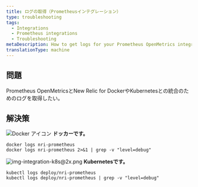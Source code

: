 ```yaml
---
title: ログの取得（Prometheusインテグレーション）
type: troubleshooting
tags:
  - Integrations
  - Prometheus integrations
  - Troubleshooting
metaDescription: How to get logs for your Prometheus OpenMetrics integration with New Relic for Docker or Kubernetes.
translationType: machine
---
```


## 問題

Prometheus OpenMetricsとNew Relic for DockerやKubernetesとの統合のためのログを取得したい。

## 解決策

![Docker アイコン](./images/docker-logo-crop.png "Docker アイコン") **ドッカーです。**

```
docker logs nri-prometheus
docker logs nri-prometheus 2>&1 | grep -v "level=debug"
```

![img-integration-k8s@2x.png](./images/img-integration-k8.png "img-integration-k8s@2x.png") **Kubernetesです。**

```
kubectl logs deploy/nri-prometheus
kubectl logs deploy/nri-prometheus | grep -v "level=debug"
```